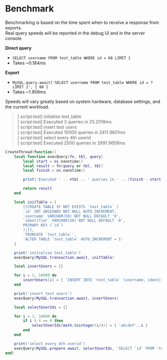 # Benchmark

Benchmarking is based on the time spent when to receive a response from exports.  
Real query speeds will be reported in the debug UI and in the server console.

**Direct query**
- `SELECT username FROM test_table WHERE id = 68 LIMIT 1`
- Takes ~0.184ms

**Export**
- `MySQL.query.await('SELECT username FROM test_table WHERE id = ? LIMIT 1', { 68 }`
- Takes ~1.956ms

Speeds will vary greatly based on system hardware, database settings, and the current workload.

>[         script:test] initialise test_table  
>[         script:test] Executed 3 queries in 25.2018ms  
>[         script:test] insert test users  
>[         script:test] Executed 10000 queries in 2411.9601ms  
>[         script:test] select every 4th userid  
>[         script:test] Executed 2500 queries in 2891.9658ms  

```lua
CreateThread(function()
    local function execQuery(fn, tbl, query)
        local start = os.nanotime()
        local result = fn(query or tbl, tbl)
        local finish = os.nanotime()

        print('Executed ' .. #tbl .. ' queries in ' .. (finish - start) / 1e6 .. 'ms')

        return result
    end

    local initTable = {
        [[CREATE TABLE IF NOT EXISTS `test_table` (
        `id` INT UNSIGNED NOT NULL AUTO_INCREMENT,
        `username` VARCHAR(50) NOT NULL DEFAULT '0',
        `identifier` VARCHAR(50) NOT NULL DEFAULT '0',
        PRIMARY KEY (`id`)
        );]],
        'TRUNCATE `test_table`',
        'ALTER TABLE `test_table` AUTO_INCREMENT = 1'
    }

    print('initialise test_table')
    execQuery(MySQL.transaction.await, initTable)

    local insertUsers = {}

    for i = 1, 10000 do
        insertUsers[i] = { 'INSERT INTO `test_table` (username, identifier) VALUES (?, ?)', { 'Testuser_'..i, 'abcdef'..i }}
    end

    print('insert test users')
    execQuery(MySQL.transaction.await, insertUsers)

    local selectUserIds = {}

    for i = 1, 10000 do
        if i % 4 == 0 then
            selectUserIds[math.tointeger(i/4)] = { 'abcdef'..i }
        end
    end

    print('select every 4th userid')
    execQuery(MySQL.prepare.await, selectUserIds, 'SELECT `id` FROM `test_table` WHERE `identifier` = ? LIMIT 1')
end)
```
